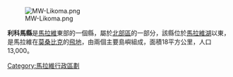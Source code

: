 {{unreferenced|time=2011-09-13T15:51:59+00:00}}
{{coord|12|05|S|34|40|E|region:MW_type:adm1st|display=title}}

[[Image:MW-Likoma.png|right]]

'''利科馬縣'''是[[馬拉維|馬拉維]]東部的一個縣，屬於[[北部區_(馬拉維)|北部區]]的一部分，該縣位於[[馬拉維湖|馬拉維湖]]以東，是馬拉維在[[莫桑比克|莫桑比克]]的[[飛地|飛地]]，由兩個主要島嶼組成，面積18平方公里，人口13,000。

{{Malawi-stub}}

{{Malawi}}

[[Category:馬拉維行政區劃|Category:馬拉維行政區劃]]